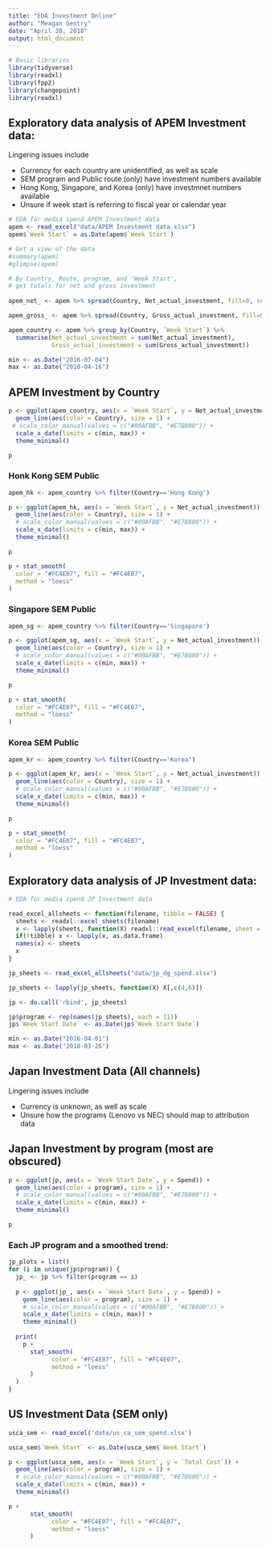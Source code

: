```yaml
---
title: "EDA Investment Online"
author: "Meagan Gentry"
date: "April 30, 2018"
output: html_document
---
```


```r
# Basic libraries
library(tidyverse)
library(readxl)
library(fpp2)
library(changepoint)
library(readxl)
```

## Exploratory data analysis of APEM Investment data:

Lingering issues include

* Currency for each country are unidentified, as well as scale
* SEM program and Public route (only) have investment numbers available
* Hong Kong, Singapore, and Korea (only) have investmnet numbers available
* Unsure if week start is referring to fiscal year or calendar year

```r
# EDA for media spend APEM Investment data
apem <- read_excel("data/APEM Investment data.xlsx")
apem$`Week Start` = as.Date(apem$`Week Start`)

# Get a view of the data
#summary(apem)
#glimpse(apem)
```

```r
# By Country, Route, program, and 'Week Start',
# get totals for net and gross investment
  
apem_net_ <- apem %>% spread(Country, Net_actual_investment, fill=0, sep='_') %>% select(-Gross_actual_investment) 

apem_gross_ <- apem %>% spread(Country, Gross_actual_investment, fill=0, sep='_' )%>% select(-Net_actual_investment)

apem_country <- apem %>% group_by(Country, `Week Start`) %>% 
  summarise(Net_actual_investment = sum(Net_actual_investment),
            Gross_actual_investment = sum(Gross_actual_investment))
```

```r
min <- as.Date("2016-07-04")
max <- as.Date("2018-04-16")
```

## APEM Investment by Country
```r
p <- ggplot(apem_country, aes(x = `Week Start`, y = Net_actual_investment)) + 
  geom_line(aes(color = Country), size = 1) +
 # scale_color_manual(values = c("#00AFBB", "#E7B800")) +
  scale_x_date(limits = c(min, max)) +
  theme_minimal() 

p 
```

### Honk Kong SEM Public 
```r
apem_hk <- apem_country %>% filter(Country=='Hong Kong')

p <- ggplot(apem_hk, aes(x = `Week Start`, y = Net_actual_investment)) + 
  geom_line(aes(color = Country), size = 1) +
  # scale_color_manual(values = c("#00AFBB", "#E7B800")) +
  scale_x_date(limits = c(min, max)) +
  theme_minimal() 

p

p + stat_smooth(
  color = "#FC4E07", fill = "#FC4E07",
  method = "loess"
)
```

### Singapore SEM Public
```r
apem_sg <- apem_country %>% filter(Country=='Singapore')

p <- ggplot(apem_sg, aes(x = `Week Start`, y = Net_actual_investment)) + 
  geom_line(aes(color = Country), size = 1) +
  # scale_color_manual(values = c("#00AFBB", "#E7B800")) +
  scale_x_date(limits = c(min, max)) +
  theme_minimal() 

p

p + stat_smooth(
  color = "#FC4E07", fill = "#FC4E07",
  method = "loess"
)
```

### Korea SEM Public
```r
apem_kr <- apem_country %>% filter(Country=='Korea')

p <- ggplot(apem_kr, aes(x = `Week Start`, y = Net_actual_investment)) + 
  geom_line(aes(color = Country), size = 1) +
  # scale_color_manual(values = c("#00AFBB", "#E7B800")) +
  scale_x_date(limits = c(min, max)) +
  theme_minimal() 

p

p + stat_smooth(
  color = "#FC4E07", fill = "#FC4E07",
  method = "loess"
)
```


## Exploratory data analysis of JP Investment data:
```r
# EDA for media spend JP Investment data

read_excel_allsheets <- function(filename, tibble = FALSE) {
  sheets <- readxl::excel_sheets(filename)
  x <- lapply(sheets, function(X) readxl::read_excel(filename, sheet = X))
  if(!tibble) x <- lapply(x, as.data.frame)
  names(x) <- sheets
  x
}

jp_sheets <- read_excel_allsheets("data/jp_dg_spend.xlsx")

jp_sheets <- lapply(jp_sheets, function(X) X[,c(4,6)])

jp <- do.call('rbind', jp_sheets)

jp$program <- rep(names(jp_sheets), each = 111)
jp$`Week Start Date` <- as.Date(jp$`Week Start Date`)
```

```r
min <- as.Date("2016-04-01")
max <- as.Date("2018-03-26")
```

## Japan Investment Data (All channels)

Lingering issues include

* Currency is unknown, as well as scale
* Unsure how the programs (Lenovo vs NEC) should map to attribution data

## Japan Investment by program (most are obscured)
```r
p <- ggplot(jp, aes(x = `Week Start Date`, y = Spend)) + 
  geom_line(aes(color = program), size = 1) +
  # scale_color_manual(values = c("#00AFBB", "#E7B800")) +
  scale_x_date(limits = c(min, max)) +
  theme_minimal() 

p
```

### Each JP program and a smoothed trend:
```r
jp_plots = list()
for (i in unique(jp$program)) {
  jp_ <- jp %>% filter(program == i)
  
  p <- ggplot(jp_, aes(x = `Week Start Date`, y = Spend)) + 
    geom_line(aes(color = program), size = 1) +
    # scale_color_manual(values = c("#00AFBB", "#E7B800")) +
    scale_x_date(limits = c(min, max)) +
    theme_minimal() 
  
  print(
    p +
      stat_smooth(
            color = "#FC4E07", fill = "#FC4E07",
            method = "loess"
      )
  )
}
```

## US Investment Data (SEM only)

```r
usca_sem <- read_excel('data/us_ca_sem_spend.xlsx')

usca_sem$`Week Start` <- as.Date(usca_sem$`Week Start`)
```


```r
p <- ggplot(usca_sem, aes(x = `Week Start`, y = `Total Cost`)) + 
  geom_line(aes(color = program), size = 1) +
  # scale_color_manual(values = c("#00AFBB", "#E7B800")) +
  scale_x_date(limits = c(min, max)) +
  theme_minimal() 

p +
      stat_smooth(
            color = "#FC4E07", fill = "#FC4E07",
            method = "loess"
      )
```

